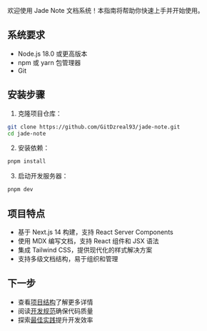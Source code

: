 欢迎使用 Jade Note 文档系统！本指南将帮助你快速上手并开始使用。

## 系统要求

- Node.js 18.0 或更高版本
- npm 或 yarn 包管理器
- Git

## 安装步骤

1. 克隆项目仓库：

```bash
git clone https://github.com/GitDzreal93/jade-note.git
cd jade-note
```

2. 安装依赖：

```bash
pnpm install
```

3. 启动开发服务器：

```bash
pnpm dev
```

## 项目特点

- 基于 Next.js 14 构建，支持 React Server Components
- 使用 MDX 编写文档，支持 React 组件和 JSX 语法
- 集成 Tailwind CSS，提供现代化的样式解决方案
- 支持多级文档结构，易于组织和管理

## 下一步

- 查看[项目结构](/docs/dev_guide/project_structure)了解更多详情
- 阅读[开发规范](/docs/dev_guide/coding_standards)确保代码质量
- 探索[最佳实践](/docs/best_practices)提升开发效率
